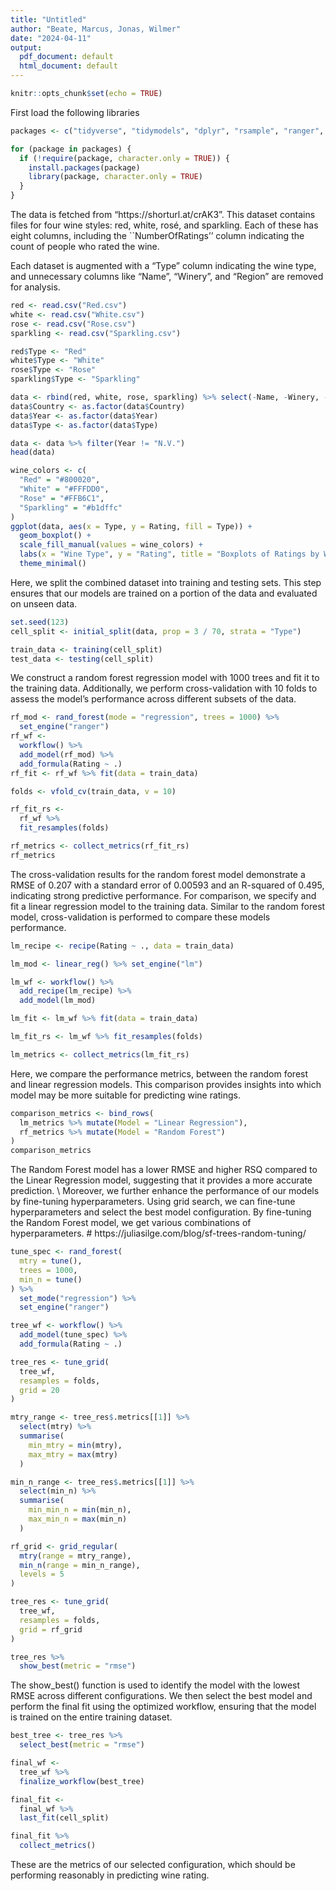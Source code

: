 ```yaml
---
title: "Untitled"
author: "Beate, Marcus, Jonas, Wilmer"
date: "2024-04-11"
output:
  pdf_document: default
  html_document: default
---
```


```r
knitr::opts_chunk$set(echo = TRUE)
```
First load the following libraries
```r
packages <- c("tidyverse", "tidymodels", "dplyr", "rsample", "ranger", "ggplot2")

for (package in packages) {
  if (!require(package, character.only = TRUE)) {
    install.packages(package)
    library(package, character.only = TRUE)
  }
}
```
The data is fetched from "https://shorturl.at/crAK3". 
This dataset contains files for four wine styles: red, white, rosé, and sparkling. 
Each of these has eight columns, including the ``NumberOfRatings'' column indicating the count of people who rated the wine. 

Each dataset is augmented with a "Type" column indicating the wine type, and unnecessary columns like "Name", "Winery", and "Region" are removed for analysis.

```r
red <- read.csv("Red.csv")
white <- read.csv("White.csv")
rose <- read.csv("Rose.csv")
sparkling <- read.csv("Sparkling.csv")

red$Type <- "Red"
white$Type <- "White"
rose$Type <- "Rose"
sparkling$Type <- "Sparkling"

data <- rbind(red, white, rose, sparkling) %>% select(-Name, -Winery, -Region)
data$Country <- as.factor(data$Country)
data$Year <- as.factor(data$Year)
data$Type <- as.factor(data$Type)

data <- data %>% filter(Year != "N.V.")
head(data)

wine_colors <- c(
  "Red" = "#800020",
  "White" = "#FFFDD0",
  "Rose" = "#FFB6C1",
  "Sparkling" = "#b1dffc"
)
ggplot(data, aes(x = Type, y = Rating, fill = Type)) +
  geom_boxplot() +
  scale_fill_manual(values = wine_colors) +
  labs(x = "Wine Type", y = "Rating", title = "Boxplots of Ratings by Wine Type") +
  theme_minimal()
```
Here, we split the combined dataset into training and testing sets. This step ensures that our models are trained on a portion of the data and evaluated on unseen data.
```r
set.seed(123)
cell_split <- initial_split(data, prop = 3 / 70, strata = "Type")

train_data <- training(cell_split)
test_data <- testing(cell_split)
```
We construct a random forest regression model with 1000 trees and fit it to the training data. Additionally, we perform cross-validation with 10 folds to assess the model's performance across different subsets of the data.
```r
rf_mod <- rand_forest(mode = "regression", trees = 1000) %>%
  set_engine("ranger")
rf_wf <-
  workflow() %>%
  add_model(rf_mod) %>%
  add_formula(Rating ~ .)
rf_fit <- rf_wf %>% fit(data = train_data)

folds <- vfold_cv(train_data, v = 10)

rf_fit_rs <-
  rf_wf %>%
  fit_resamples(folds)

rf_metrics <- collect_metrics(rf_fit_rs)
rf_metrics
```
The cross-validation results for the random forest model demonstrate a RMSE of 0.207 with a standard error of 0.00593 and an R-squared of 0.495, indicating strong predictive performance.
For comparison, we specify and fit a linear regression model to the training data. Similar to the random forest model, cross-validation is performed to compare these models performance.
```r
lm_recipe <- recipe(Rating ~ ., data = train_data)

lm_mod <- linear_reg() %>% set_engine("lm")

lm_wf <- workflow() %>%
  add_recipe(lm_recipe) %>%
  add_model(lm_mod)

lm_fit <- lm_wf %>% fit(data = train_data)

lm_fit_rs <- lm_wf %>% fit_resamples(folds)

lm_metrics <- collect_metrics(lm_fit_rs)
```
Here, we compare the performance metrics, between the random forest and linear regression models. This comparison provides insights into which model may be more suitable for predicting wine ratings.
```r
comparison_metrics <- bind_rows(
  lm_metrics %>% mutate(Model = "Linear Regression"),
  rf_metrics %>% mutate(Model = "Random Forest")
)
comparison_metrics
```
The Random Forest model has a lower RMSE and higher RSQ compared to the Linear Regression model, suggesting that it provides a more accurate prediction. \\
Moreover, we further enhance the performance of our models by fine-tuning hyperparameters. Using grid search, we can fine-tune hyperparameters and select the best model configuration. By fine-tuning the Random Forest model, we get various combinations of hyperparameters. # https://juliasilge.com/blog/sf-trees-random-tuning/
```r
tune_spec <- rand_forest(
  mtry = tune(),
  trees = 1000,
  min_n = tune()
) %>%
  set_mode("regression") %>%
  set_engine("ranger")

tree_wf <- workflow() %>%
  add_model(tune_spec) %>%
  add_formula(Rating ~ .)

tree_res <- tune_grid(
  tree_wf,
  resamples = folds,
  grid = 20
)

mtry_range <- tree_res$.metrics[[1]] %>%
  select(mtry) %>%
  summarise(
    min_mtry = min(mtry),
    max_mtry = max(mtry)
  )

min_n_range <- tree_res$.metrics[[1]] %>%
  select(min_n) %>%
  summarise(
    min_min_n = min(min_n),
    max_min_n = max(min_n)
  )

rf_grid <- grid_regular(
  mtry(range = mtry_range),
  min_n(range = min_n_range),
  levels = 5
)

tree_res <- tune_grid(
  tree_wf,
  resamples = folds,
  grid = rf_grid
)

tree_res %>%
  show_best(metric = "rmse")
```
The show_best() function is used to identify the model with the lowest RMSE across different configurations. We then select the best model and perform the final fit using the optimized workflow, ensuring that the model is trained on the entire training dataset.

```r
best_tree <- tree_res %>%
  select_best(metric = "rmse")

final_wf <-
  tree_wf %>%
  finalize_workflow(best_tree)

final_fit <-
  final_wf %>%
  last_fit(cell_split)

final_fit %>%
  collect_metrics()
```
These are the metrics of our selected configuration, which should be performing reasonably in predicting wine rating.